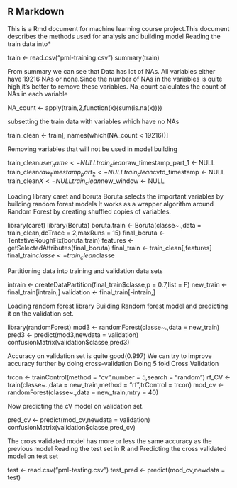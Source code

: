 ## R Markdown

This is a Rmd document for machine learning course project.This document describes the methods used for analysis and building model
Reading the train data into*

train <- read.csv("pml-training.csv") \n
summary(train)

From summary we can see that Data has lot of NAs.
All variables either have 19216 NAs or none.Since the number of NAs in the variables is quite high,it's better to remove these variables.
Na_count calculates the count of NAs in each variable 

NA_count <- apply(train,2,function(x){sum(is.na(x))})


subsetting the train data with variables which have no NAs


train_clean <- train[, names(which(NA_count < 19216))]

Removing variables that will not be used in model building

train_clean$user_name <- NULL
train_clean$raw_timestamp_part_1 <- NULL
train_clean$raw_timestamp_part_2 <- NULL
train_clean$cvtd_timestamp <- NULL
train_clean$X <- NULL
train_clean$new_window <- NULL


Loading library caret and boruta 
Boruta selects the important variables by building random forest models
It works as a wrapper algorithm around Random Forest by creating shuffled copies of variables.</p>

library(caret) 
library(Boruta)
boruta.train <- Boruta(classe~.,data = train_clean,doTrace = 2,maxRuns = 15)
final_boruta <- TentativeRoughFix(boruta.train)
features <- getSelectedAttributes(final_boruta)
final_train <- train_clean[,features]
final_train$classe <- train_clean$classe


Partitioning data into training and validation data sets


intrain <- createDataPartition(final_train$classe,p = 0.7,list = F)
new_train <- final_train[intrain,]
validation <- final_train[-intrain,] 


Loading random forest library
Building Random forest model and predicting it on the validation set.


library(randomForest)
mod3 <- randomForest(classe~.,data = new_train)
pred3 <- predict(mod3,newdata = validation)
confusionMatrix(validation$classe,pred3)


Accuracy on validation set is quite good(0.997)
We can try to improve accuracy further by doing cross-validation
Doing 5 fold Cross Validation



trcon <- trainControl(method = "cv",number = 5,search = "random")
rf_CV <- train(classe~.,data = new_train,method = "rf",trControl = trcon)
mod_cv <- randomForest(classe~.,data = new_train,mtry = 40)


Now predicting the cV model on validation set.


pred_cv <- predict(mod_cv,newdata = validation)
 confusionMatrix(validation$classe,pred_cv)

The cross validated model has more or less the same accuracy as the previous model
Reading the test set in R and Predicting the cross validated model on test set


 test <- read.csv("pml-testing.csv")
test_pred <- predict(mod_cv,newdata = test)


